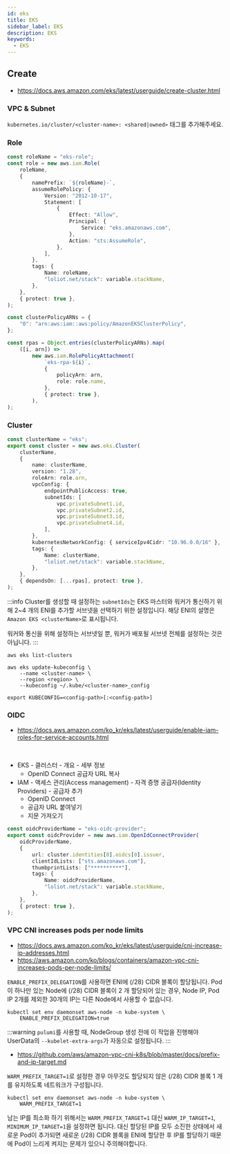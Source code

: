 ```yaml
---
id: eks
title: EKS
sidebar_label: EKS
description: EKS
keywords:
  - EKS
---
```


## Create

- https://docs.aws.amazon.com/eks/latest/userguide/create-cluster.html

### VPC & Subnet

`kubernetes.io/cluster/<cluster-name>: <shared|owned>` 태그를 추가해주세요.

### Role

```typescript
const roleName = "eks-role";
const role = new aws.iam.Role(
	roleName,
	{
		namePrefix: `${roleName}-`,
		assumeRolePolicy: {
			Version: "2012-10-17",
			Statement: [
				{
					Effect: "Allow",
					Principal: {
						Service: "eks.amazonaws.com",
					},
					Action: "sts:AssumeRole",
				},
			],
		},
		tags: {
			Name: roleName,
			"loliot.net/stack": variable.stackName,
		},
	},
	{ protect: true },
);

const clusterPolicyARNs = {
	"0": "arn:aws:iam::aws:policy/AmazonEKSClusterPolicy",
};

const rpas = Object.entries(clusterPolicyARNs).map(
	([i, arn]) =>
		new aws.iam.RolePolicyAttachment(
			`eks-rpa-${i}`,
			{
				policyArn: arn,
				role: role.name,
			},
			{ protect: true },
		),
);
```

### Cluster

```typescript
const clusterName = "eks";
export const cluster = new aws.eks.Cluster(
	clusterName,
	{
		name: clusterName,
		version: "1.28",
		roleArn: role.arn,
		vpcConfig: {
			endpointPublicAccess: true,
			subnetIds: [
				vpc.privateSubnet1.id,
				vpc.privateSubnet2.id,
				vpc.privateSubnet3.id,
				vpc.privateSubnet4.id,
			],
		},
		kubernetesNetworkConfig: { serviceIpv4Cidr: "10.96.0.0/16" },
		tags: {
			Name: clusterName,
			"loliot.net/stack": variable.stackName,
		},
	},
	{ dependsOn: [...rpas], protect: true },
);
```

:::info
Cluster를 생성할 때 설정하는 `subnetIds`는 EKS 마스터와 워커가 통신하기 위해 2~4 개의 ENI를 추가할 서브넷을 선택하기 위한 설정입니다. 해당 ENI의 설명은 `Amazon EKS <clusterName>`로 표시됩니다.

워커와 통신을 위해 설정하는 서브넷일 뿐, 워커가 배포될 서브넷 전체를 설정하는 것은 아닙니다.
:::

```shell
aws eks list-clusters
```

```shell
aws eks update-kubeconfig \
    --name <cluster-name> \
    --region <region> \
    --kubeconfig ~/.kube/<cluster-name>_config
```

```shell
export KUBECONFIG=<config-path>[:<config-path>]
```

### OIDC

- https://docs.aws.amazon.com/ko_kr/eks/latest/userguide/enable-iam-roles-for-service-accounts.html

<br />

- EKS - 클러스터 - 개요 - 세부 정보
  - OpenID Connect 공급자 URL 복사
- IAM - 액세스 관리(Access management) - 자격 증명 공급자(Identity Providers) - 공급자 추가
  - OpenID Connect
  - 공급자 URL 붙여넣기
  - 지문 가져오기

```typescript
const oidcProviderName = "eks-oidc-provider";
export const oidcProvider = new aws.iam.OpenIdConnectProvider(
	oidcProviderName,
	{
		url: cluster.identities[0].oidcs[0].issuer,
		clientIdLists: ["sts.amazonaws.com"],
		thumbprintLists: ["**********"],
		tags: {
			Name: oidcProviderName,
			"loliot.net/stack": variable.stackName,
		},
	},
	{ protect: true },
);
```

### VPC CNI increases pods per node limits

- https://docs.aws.amazon.com/ko_kr/eks/latest/userguide/cni-increase-ip-addresses.html
- https://aws.amazon.com/ko/blogs/containers/amazon-vpc-cni-increases-pods-per-node-limits/

`ENABLE_PREFIX_DELEGATION`를 사용하면 ENI에 (/28) CIDR 블록이 할당됩니다. Pod이 하나만 있는 Node에 (/28) CIDR 블록이 2 개 할당되어 있는 경우, Node IP, Pod IP 2개를 제외한 30개의 IP는 다른 Node에서 사용할 수 없습니다.

```shell
kubectl set env daemonset aws-node -n kube-system \
    ENABLE_PREFIX_DELEGATION=true
```

:::warning
`pulumi`를 사용할 때, NodeGroup 생성 전에 이 작업을 진행해야 UserData의 `--kubelet-extra-args`가 자동으로 설정됩니다.
:::

- https://github.com/aws/amazon-vpc-cni-k8s/blob/master/docs/prefix-and-ip-target.md

`WARM_PREFIX_TARGET=1`로 설정한 경우 아무것도 할당되지 않은 (/28) CIDR 블록 1 개를 유지하도록 네트워크가 구성됩니다.

```shell
kubectl set env daemonset aws-node -n kube-system \
    WARM_PREFIX_TARGET=1
```

남는 IP를 최소화 하기 위해서는 `WARM_PREFIX_TARGET=1` 대신 `WARM_IP_TARGET=1`, `MINIMUM_IP_TARGET=1`을 설정하면 됩니다. 대신 할당된 IP를 모두 소진한 상태에서 새로운 Pod이 추가되면 새로운 (/28) CIDR 블록을 ENI에 할당한 후 IP를 할당하기 때문에 Pod이 느리게 켜지는 문제가 있으니 주의해야합니다.
